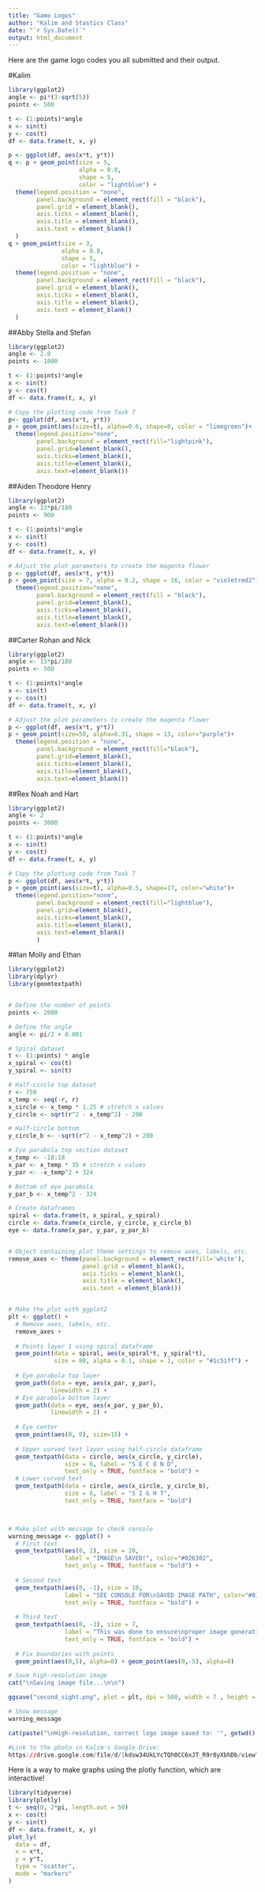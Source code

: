 ```yaml
---
title: "Game Logos"
author: "Kalim and Stastics Class"
date: "`r Sys.Date()`"
output: html_document
---
```


Here are the game logo codes you all submitted and their output.

#Kalim
```r
library(ggplot2)
angle <- pi*(3-sqrt(5))
points <- 500

t <- (1:points)*angle
x <- sin(t)
y <- cos(t)
df <- data.frame(t, x, y)

p <- ggplot(df, aes(x*t, y*t))
q <- p + geom_point(size = 5, 
                    alpha = 0.8, 
                    shape = 5, 
                    color = "lightblue") + 
  theme(legend.position = "none",
        panel.background = element_rect(fill = "black"),
        panel.grid = element_blank(),
        axis.ticks = element_blank(),
        axis.title = element_blank(),
        axis.text = element_blank()
  )
q + geom_point(size = 3, 
               alpha = 0.8, 
               shape = 5, 
               color = "lightblue") + 
  theme(legend.position = "none",
        panel.background = element_rect(fill = "black"),
        panel.grid = element_blank(),
        axis.ticks = element_blank(),
        axis.title = element_blank(),
        axis.text = element_blank()
  )

```

##Abby Stella and Stefan
```r
library(ggplot2)
angle <- 2.0
points <- 1000

t <- (1:points)*angle
x <- sin(t)
y <- cos(t)
df <- data.frame(t, x, y)

# Copy the plotting code from Task 7
p<- ggplot(df, aes(x*t, y*t))
p + geom_point(aes(size=t), alpha=0.6, shape=8, color = "limegreen")+
  theme(legend.position="none",
        panel.background = element_rect(fill="lightpink"),
        panel.grid=element_blank(),
        axis.ticks=element_blank(),
        axis.title=element_blank(),
        axis.text=element_blank())
```

##Aiden Theodore Henry
```r
library(ggplot2)
angle <- 13*pi/180
points <- 900

t <- (1:points)*angle
x <- sin(t)
y <- cos(t)
df <- data.frame(t, x, y)

# Adjust the plot parameters to create the magenta flower
p <- ggplot(df, aes(x*t, y*t))
p + geom_point(size = 7, alpha = 0.2, shape = 16, color = "violetred2")+
  theme(legend.position="none",
        panel.background = element_rect(fill = "black"),
        panel.grid=element_blank(),
        axis.ticks=element_blank(),
        axis.title=element_blank(),
        axis.text=element_blank())
```

##Carter Rohan and Nick
```r
library(ggplot2)
angle <- 13*pi/180
points <- 500

t <- (1:points)*angle
x <- sin(t)
y <- cos(t)
df <- data.frame(t, x, y)

# Adjust the plot parameters to create the magenta flower
p <- ggplot(df, aes(x*t, y*t))
p + geom_point(size=50, alpha=0.31, shape = 13, color="purple")+ 
  theme(legend.position = "none",
        panel.background = element_rect(fill="black"),
        panel.grid=element_blank(),
        axis.ticks=element_blank(),
        axis.title=element_blank(),
        axis.text=element_blank())
```

##Rex Noah and Hart
```r
library(ggplot2)
angle <- 2
points <- 3000

t <- (1:points)*angle
x <- sin(t)
y <- cos(t)
df <- data.frame(t, x, y)

# Copy the plotting code from Task 7
p <- ggplot(df, aes(x*t, y*t))
p + geom_point(aes(size=t), alpha=0.5, shape=17, color="white")+
  theme(legend.position="none",
        panel.background = element_rect(fill="lightblue"),
        panel.grid=element_blank(),
        axis.ticks=element_blank(),
        axis.title=element_blank(),
        axis.text=element_blank()
        )

```

##Ian Molly and Ethan
```r

library(ggplot2)
library(dplyr)
library(geomtextpath)


# Define the number of points
points <- 2000

# Define the angle
angle <- pi/2 + 0.001

# Spiral dataset
t <- (1:points) * angle
x_spiral <- cos(t)
y_spiral <- sin(t)

# Half-circle top dataset
r <- 750
x_temp <- seq(-r, r)
x_circle <- x_temp * 1.25 # stretch x values
y_circle <- sqrt(r^2 - x_temp^2) - 200

# Half-circle bottom
y_circle_b <- -sqrt(r^2 - x_temp^2) + 200

# Eye parabola top section dataset
x_temp <- -18:18
x_par <- x_temp * 35 # stretch x values
y_par <- -x_temp^2 + 324

# Bottom of eye parabola
y_par_b <- x_temp^2 - 324

# Create dataframes
spiral <- data.frame(t, x_spiral, y_spiral)
circle <- data.frame(x_circle, y_circle, y_circle_b)
eye <- data.frame(x_par, y_par, y_par_b)


# Object containing plot theme settings to remove axes, labels, etc.
remove_axes <- theme(panel.background = element_rect(fill='white'),
                     panel.grid = element_blank(),
                     axis.ticks = element_blank(),
                     axis.title = element_blank(),
                     axis.text = element_blank())


# Make the plot with ggplot2
plt <- ggplot() +
  # Remove axes, labels, etc.
  remove_axes + 
  
  # Points layer 1 using spiral dataframe
  geom_point(data = spiral, aes(x_spiral*t, y_spiral*t), 
             size = 80, alpha = 0.1, shape = 1, color = "#1c51ff") + 
  
  # Eye parabola top layer
  geom_path(data = eye, aes(x_par, y_par),
            linewidth = 2) + 
  # Eye parabola bottom layer
  geom_path(data = eye, aes(x_par, y_par_b),
            linewidth = 2) +
  
  # Eye center
  geom_point(aes(0, 0), size=15) +
  
  # Upper curved text layer using half-circle dataframe
  geom_textpath(data = circle, aes(x_circle, y_circle), 
                size = 6, label = "S E C O N D", 
                text_only = TRUE, fontface = "bold") +
  # Lower curved text
  geom_textpath(data = circle, aes(x_circle, y_circle_b), 
                size = 6, label = "S I G H T", 
                text_only = TRUE, fontface = "bold")



# Make plot with message to check console
warning_message <- ggplot() +
  # First text
  geom_textpath(aes(0, 2), size = 20, 
                label = "IMAGE\n SAVED!", color="#026302",
                text_only = TRUE, fontface = "bold") +
  
  # Second text
  geom_textpath(aes(0, -1), size = 10, 
                label = "SEE CONSOLE FOR\nSAVED IMAGE PATH", color="#011b92",
                text_only = TRUE, fontface = "bold") +
  
  # Third text
  geom_textpath(aes(0, -3), size = 7, 
                label = "This was done to ensure\nproper image generation.", color="darkred",
                text_only = TRUE, fontface = "bold") +
  
  # Fix boundaries with points
  geom_point(aes(0,5), alpha=0) + geom_point(aes(0,-5), alpha=0)

# Save high-resolution image
cat("\nSaving image file...\n\n")

ggsave("second_sight.png", plot = plt, dpi = 500, width = 7 , height = 7) # Deal with this

# Show message
warning_message

cat(paste("\nHigh-resolution, correct logo image saved to: '", getwd(), "/second_sight.png'", sep = ""))

```

```r
#Link to the photo in Kalim's Google Drive:
https://drive.google.com/file/d/1kdsw34UkLYcTQh0CC6xJT_R9r8yXbhDb/view?usp=share_link
```
Here is a way to make graphs using the plotly function, which are interactive!

```r
library(tidyverse)
library(plotly)
t <- seq(0, 2*pi, length.out = 50)
x <- cos(t)
y <- sin(t)
df <- data.frame(t, x, y)
plot_ly(
  data = df,
  x = x*t,
  y = y*t,
  type = "scatter",
  mode = "markers"
)

```


